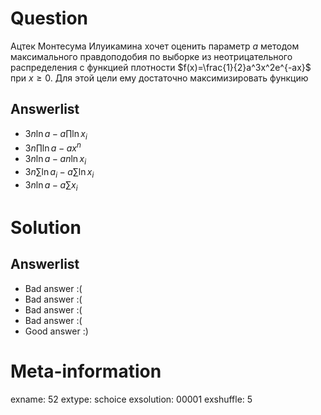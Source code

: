 Question
========
Ацтек Монтесума Илуикамина хочет оценить параметр $a$ методом максимального правдоподобия по выборке из неотрицательного распределения с функцией плотности $f(x)=\frac{1}{2}a^3x^2e^{-ax}$ при $x\geq 0$. Для этой цели ему достаточно максимизировать функцию


Answerlist
----------
*  $3n\ln a - a \prod \ln x_i$
*  $3n\prod \ln a - a x^n$
*  $3n \ln a - an \ln x_i$
*  $3n \sum \ln a_i - a \sum \ln x_i$
*  $3n \ln a - a \sum x_i$

Solution
========

Answerlist
----------
*  Bad answer :(
*  Bad answer :(
*  Bad answer :(
*  Bad answer :(
*  Good answer :)

Meta-information
================
exname: 52
extype: schoice
exsolution: 00001
exshuffle: 5
